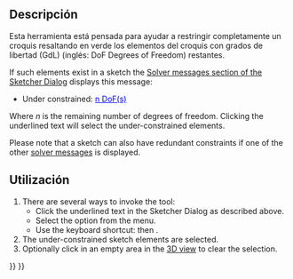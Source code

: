 <languages/>

<div class="mw-translate-fuzzy">
{{Docnav/es
|[[Sketcher_ToggleDrivingConstraint/es|Alternar referencia/accionar restriccion]]
|[[Sketcher_CloseShape/es|Forma cerrada]]
|[[Sketcher_Workbench/es|Croquizador]]
|IconL=Sketcher_ToggleDrivingConstraint.svg
|IconR=Sketcher_CloseShape.svg‎
|IconC=Workbench_Sketcher.svg
}}
</div>

<div class="mw-translate-fuzzy">
{{GuiCommand/es
|Name=Sketcher SelectElementsWithDoFs
|Name/es=Croquizador SeleccionarElementosConGdL 
|MenuLocation=Croquis → Croquizador Herramientas → Seleccionar GdL del solucionador
|Workbenches=[[Sketcher_Workbench/es|Croquizador]]
|Version=0.18
}}
</div>

<span id="Description"></span>
==Descripción==

<div class="mw-translate-fuzzy">
Esta herramienta está pensada para ayudar a restringir completamente un croquis resaltando en verde los elementos del croquis con grados de libertad (GdL) (inglés: DoF Degrees of Freedom) restantes.
</div>

If such elements exist in a sketch the [[Sketcher_Dialog#Solver_messages|Solver messages section of the Sketcher Dialog]] displays this message:
* Under constrained: <span style="color:blue;text-decoration:underline;">n DoF(s)</span>
Where ''n'' is the remaining number of degrees of freedom. Clicking the underlined text will select the under-constrained elements.

Please note that a sketch can also have redundant constraints if one of the other [[Sketcher_Dialog#Solver_messages|solver messages]] is displayed.

<span id="Usage"></span>
==Utilización==

# There are several ways to invoke the tool:
#* Click the underlined text in the Sketcher Dialog as described above.
#* Select the {{MenuCommand|Sketch → Sketcher visual → [[Image:Sketcher_SelectElementsWithDoFs.svg|16px]] Select unconstrained DoF}} option from the menu.
#* Use the keyboard shortcut: {{KEY|Z}} then {{KEY|F}}.
# The under-constrained sketch elements are selected.
# Optionally click in an empty area in the [[3D_view|3D view]] to clear the selection.


<div class="mw-translate-fuzzy">
{{Docnav/es
|[[Sketcher_ToggleDrivingConstraint/es|Alternar referencia/accionar restriccion]]
|[[Sketcher_CloseShape/es|Forma cerrada]]
|[[Sketcher_Workbench/es|Croquizador]]
|IconL=Sketcher_ToggleDrivingConstraint.svg
|IconR=Sketcher_CloseShape.svg‎
|IconC=Workbench_Sketcher.svg
}}
</div>

{{Sketcher_Tools_navi{{#translation:}}}}
{{Userdocnavi{{#translation:}}}}
